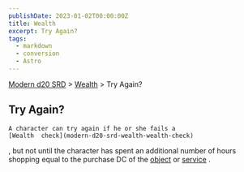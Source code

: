 ```yaml
---
publishDate: 2023-01-02T00:00:00Z
title: Wealth
excerpt: Try Again?
tags:
  - markdown
  - conversion
  - Astro
---
```


[Modern d20 SRD](/#modernD20) > [Wealth](modern-d20-srd-wealth-index) > Try Again?

## Try Again?




    A character can try again if he or she fails a
    [Wealth  check](modern-d20-srd-wealth-wealth-check)
, but not until the character has spent an additional number of hours shopping equal to the purchase DC of the
[object](modern-d20-srd-equipment-equipment-general)
or
[service](modern-d20-srd-equipment-services)
.
